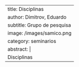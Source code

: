 ---
title: Disciplinas
author: Dimitrov, Eduardo
subtitle: Grupo de pesquisa
image: /images/samico.png
category: seminarios
abstract: |
    Disciplinas
---